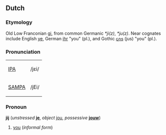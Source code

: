 ==Dutch==
===Etymology===
Old Low Franconian [[gi]], from common Germanic ''*ji(z)'', ''*ju(z)''.  Near cognates include English [[ye]], German [[ihr]] "you" (pl.), and Gothic [[𐌾𐌿𐍃]] (jus) "you" (pl.).

===Pronunciation===
{| border=1 cellpadding=5
| [[w:IPA|IPA]] || /jɛi/
|-
| [[w:SAMPA|SAMPA]] || /jEi/
|}

===Pronoun===
'''jij''' (''unstressed'' '''[[je]]''', ''object'' [[jou]], ''possessive'' '''[[jouw]]''')
#[[you]] (''informal form'')